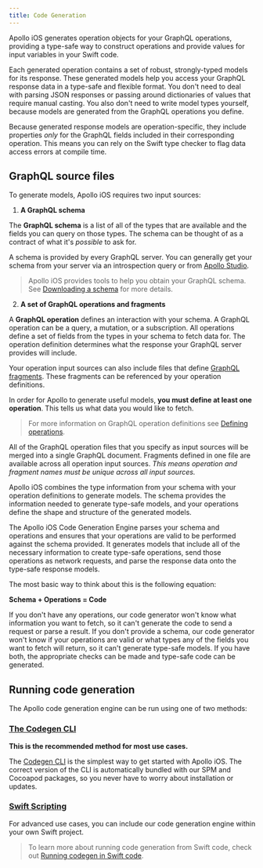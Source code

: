 ```yaml
---
title: Code Generation
---
```


Apollo iOS generates operation objects for your GraphQL operations, providing a type-safe way to construct operations and provide values for input variables in your Swift code.

Each generated operation contains a set of robust, strongly-typed models for its response. These generated models help you access your GraphQL response data in a type-safe and flexible format. You don't need to deal with parsing JSON responses or passing around dictionaries of values that require manual casting. You also don't need to write model types yourself, because models are generated from the GraphQL operations you define.

Because generated response models are operation-specific, they include properties _only_ for the GraphQL fields included in their corresponding operation. This means you can rely on the Swift type checker to flag data access errors at compile time.

## GraphQL source files

To generate models, Apollo iOS requires two input sources:

1. **A GraphQL schema**

The **GraphQL schema** is a list of all of the types that are available and the fields you can query on those types. The schema can be thought of as a contract of what it's _possible_ to ask for.

A schema is provided by every GraphQL server. You can generally get your schema from your server via an introspection query or from [Apollo Studio](https://www.apollographql.com/docs/studio/).

> Apollo iOS provides tools to help you obtain your GraphQL schema. See [Downloading a schema](./downloading-schema/) for more details.

2. **A set of GraphQL operations and fragments**

A **GraphQL operation** defines an interaction with your schema. A GraphQL operation can be a query, a mutation, or a subscription. All operations define a set of fields from the types in your schema to fetch data for. The operation definition determines what the response your GraphQL server provides will include.

Your operation input sources can also include files that define [GraphQL fragments](./../fetching/fragments). These fragments can be referenced by your operation definitions.

In order for Apollo to generate useful models, **you must define at least one operation**. This tells us what data you would like to fetch.

> For more information on GraphQL operation definitions see [Defining operations](../fetching/fetching-data#defining-operations).

All of the GraphQL operation files that you specify as input sources will be merged into a single GraphQL document. Fragments defined in one file are available across all operation input sources. _This means operation and fragment names must be unique across all input sources._

Apollo iOS combines the type information from your schema with your operation definitions to generate models. The schema provides the information needed to generate type-safe models, and your operations define the shape and structure of the generated models.

The Apollo iOS Code Generation Engine parses your schema and operations and ensures that your operations are valid to be performed against the schema provided. It generates models that include all of the necessary information to create type-safe operations, send those operations as network requests, and parse the response data onto the type-safe response models.

The most basic way to think about this is the following equation:

**Schema + Operations = Code**

If you don't have any operations, our code generator won't know what information you want to fetch, so it can't generate the code to send a request or parse a result. If you don't provide a schema, our code generator won't know if your operations are valid or what types any of the fields you want to fetch will return, so it can't generate type-safe models. If you have both, the appropriate checks can be made and type-safe code can be generated.

## Running code generation

The Apollo code generation engine can be run using one of two methods:

### [The Codegen CLI](./codegen-cli)

**This is the recommended method for most use cases.**

The [Codegen CLI](./codegen-cli) is the simplest way to get started with Apollo iOS. The correct version of the CLI is automatically bundled with our SPM and Cocoapod packages, so you never have to worry about installation or updates.

### [Swift Scripting](./run-codegen-in-swift-code)

For advanced use cases, you can include our code generation engine within your own Swift project.

> To learn more about running code generation from Swift code, check out [Running codegen in Swift code](./run-codegen-in-swift-code).
